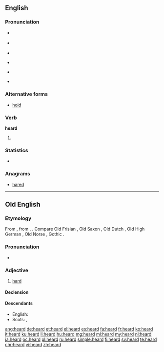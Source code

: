 ==English==
{{wikipedia|dab=heard}}

===Pronunciation===
* {{a|RP}} {{IPA|/ˈhɜːd/}}
* {{a|US}} {{IPA|/ˈhɝd/}}
* {{audio|en-us-heard.ogg|Audio (US)}}
* {{a|NYC}} {{IPA|/hɜɪd/}}
* {{a|Ireland}} {{IPA|/hiːɹd/}}
* {{rhymes|ɜː(r)d}}

===Alternative forms===
* [[hoid]]

===Verb===
'''heard'''

# {{en-past of|hear}}

===Statistics===
* {{rank|both|having|look|200|heard|night|mind|heart}}

===Anagrams===
* [[hared#English|hared]]

----

==Old English==

===Etymology===
From {{etyl|gem-pro|ang}} {{term/t|gem-pro|*harduz}}, from {{etyl|ine-pro|ang}} {{term/t|ine-pro|*kert-}}, {{term/t|ine-pro|*kret-||strong; powerful}}. Compare Old Frisian {{term|herd|lang=ofs}}, Old Saxon {{term|hard|lang=osx}}, Old Dutch {{term|hart|lang=odt}}, Old High German {{term|hart|lang=goh}}, Old Norse {{term|harðr|lang=non}}, Gothic {{term|𐌷𐌰𐍂𐌳𐌿𐍃|tr=hardus|lang=got}}.

===Pronunciation===
* {{IPA|/ˈhæɑrd/|lang=ang}}

===Adjective===
{{ang-adj}}

# [[hard]]

====Declension====
{{ang-adjdec-long|heard}}

====Descendants====
* English: {{l/en|hard}}
* Scots: {{l|sco|hard}}, {{l|sco|haird}}

[[ang:heard]]
[[de:heard]]
[[et:heard]]
[[el:heard]]
[[es:heard]]
[[fa:heard]]
[[fr:heard]]
[[ko:heard]]
[[it:heard]]
[[ku:heard]]
[[li:heard]]
[[hu:heard]]
[[mg:heard]]
[[ml:heard]]
[[my:heard]]
[[nl:heard]]
[[ja:heard]]
[[oc:heard]]
[[pl:heard]]
[[ru:heard]]
[[simple:heard]]
[[fi:heard]]
[[sv:heard]]
[[te:heard]]
[[chr:heard]]
[[vi:heard]]
[[zh:heard]]